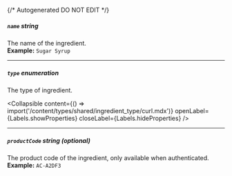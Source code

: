 {/* Autogenerated DO NOT EDIT  */}

##### `name` _string_
The name of the ingredient.
<br/>
**Example:** `Sugar Syrup`

---
##### `type` _enumeration_
The type of ingredient.

<Collapsible content={() => import('/content/types/shared/ingredient_type/curl.mdx')} openLabel={Labels.showProperties} closeLabel={Labels.hideProperties} />


---
##### `productCode` _string (optional)_
The product code of the ingredient, only available when authenticated.
<br/>
**Example:** `AC-A2DF3`


